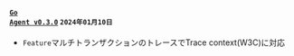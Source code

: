 #### <code class='changelog-service'><a href="../release-notes/golang/golang-0_3_0">Go Agent v0.3.0</a></code> <code class='changelog-date'>2024年01月10日</code>

- <code class="Feature">Feature</code>マルチトランザクションのトレースでTrace context(W3C)に対応

